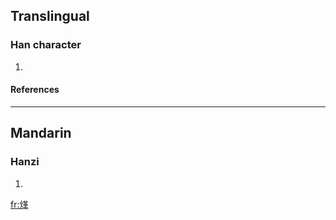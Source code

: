 ==Translingual==
===Han character===
{{Han char|rn=86|rad=火|as=09|sn=13|four=9485<sub>6</sub>|canj=火廿中十 (FTLJ)}}
# {{defn|Han|sort=火09}}
====References====
{{Han ref|kx=0675.220|dkj=19169|hdz=32215.020|uh=7142|ud=28994|bh=DE77|bd=56951}}
----
==Mandarin==
===Hanzi===
{{cmn-hanzi|pin=[[hè]] ([[he4]]), [[xià]] ([[xia4]])|wg=ho<sup>4</sup>, hsia<sup>4</sup>}}
# {{defn|Mandarin}}

[[fr:煂]]